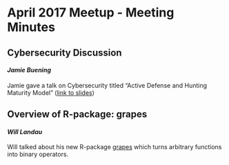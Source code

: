 
# April 2017 Meetup - Meeting Minutes

## Cybersecurity Discussion
#### *Jamie Buening*

Jamie gave a talk on Cybersecurity titled "Active Defense and Hunting Maturity Model" ([link to slides](ActiveDefenseandHMM.pdf))

## Overview of R-package: grapes
#### *Will Landau*

Will talked about his new R-package [grapes](https://cran.r-project.org/web/packages/grapes/index.html) which turns arbitrary functions into binary operators.


